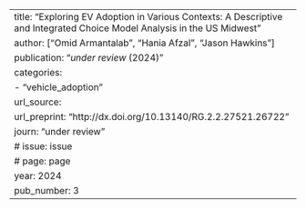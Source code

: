 ---
title: "Exploring EV Adoption in Various Contexts: A Descriptive and Integrated Choice Model Analysis in the US Midwest"
author: ["Omid Armantalab", "Hania Afzal", "Jason Hawkins"]
publication: "_under review_ (2024)"
categories:
  - "vehicle_adoption"
url_source: 
url_preprint: "http://dx.doi.org/10.13140/RG.2.2.27521.26722"
journ: "under review"
# issue: issue
# page: page
year: 2024
pub_number: 3
---
